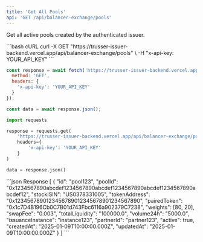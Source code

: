 ```yaml
---
title: 'Get All Pools'
api: 'GET /api/balancer-exchange/pools'
---
```


Get all active pools created by the authenticated issuer.

<RequestExample>
```bash cURL
curl -X GET "https://trusser-issuer-backend.vercel.app/api/balancer-exchange/pools" \
  -H "x-api-key: YOUR_API_KEY"
```

```javascript JavaScript
const response = await fetch('https://trusser-issuer-backend.vercel.app/api/balancer-exchange/pools', {
  method: 'GET',
  headers: {
    'x-api-key': 'YOUR_API_KEY'
  }
});

const data = await response.json();
```

```python Python
import requests

response = requests.get(
    'https://trusser-issuer-backend.vercel.app/api/balancer-exchange/pools',
    headers={
        'x-api-key': 'YOUR_API_KEY'
    }
)

data = response.json()
```
</RequestExample>

<ResponseExample>
```json Response
[
  {
    "id": "pool123",
    "poolId": "0x1234567890abcdef1234567890abcdef1234567890abcdef1234567890abcdef12",
    "stockISIN": "US0378331005",
    "tokenAddress": "0x1234567890123456789012345678901234567890",
    "pairedToken": "0x1c7D4B196Cb0C7B01d743Fbc6116a902379C7238",
    "weights": [80, 20],
    "swapFee": "0.003",
    "totalLiquidity": "100000.0",
    "volume24h": "5000.0",
    "issuanceInstance": "instance123",
    "partnerId": "partner123",
    "active": true,
    "createdAt": "2025-01-09T10:00:00.000Z",
    "updatedAt": "2025-01-09T10:00:00.000Z"
  }
]
```
</ResponseExample>